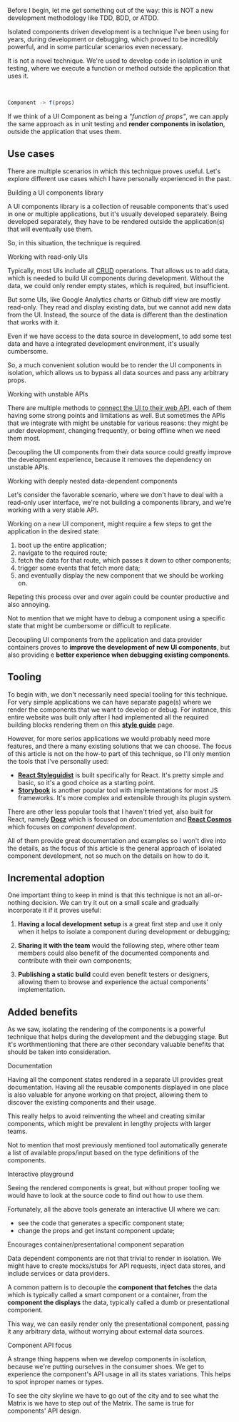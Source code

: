 


Before I begin, let me get something out of the way: this is NOT a new development methodology like TDD, BDD, or ATDD.

Isolated components driven development is a technique I've been using for years, during development or debugging, which proved to be incredibly powerful, and in some particular scenarios even necessary.

It is not a novel technique. We're used to develop code in isolation in unit testing, where we execute a function or method outside the application that uses it.

<br />

```js
Component -> f(props)
```

If we think of a UI Component as being a _"function of props"_, we can apply the same approach as in unit testing and **render components in isolation**, outside the application that uses them.

## Use cases

There are multiple scenarios in which this technique proves useful. Let's explore different use cases which I have personally experienced in the past.

<Subheading>Building a UI components library</Subheading>

A UI components library is a collection of reusable components that's used in one or multiple applications, but it's usually developed separately. Being developed separately, they have to be rendered outside the application(s) that will eventually use them.

So, in this situation, the technique is required.

<Subheading>Working with read-only UIs</Subheading>

Typically, most UIs include all [CRUD](https://en.wikipedia.org/wiki/Create,_read,_update_and_delete) operations. That allows us to add data, which is needed to build UI components during development. Without the data, we could only render empty states, which is required, but insufficient.

But some UIs, like Google Analytics charts or Github diff view are mostly read-only. They read and display existing data, but we cannot add new data from the UI. Instead, the source of the data is different than the destination that works with it.

Even if we have access to the data source in development, to add some test data and have a integrated development environment, it's usually cumbersome.

So, a much convenient solution would be to render the UI components in isolation, which allows us to bypass all data sources and pass any arbitrary props.

<Subheading>Working with unstable APIs</Subheading>

There are multiple methods to [connect the UI to their web API](/blog/developing-uis-connected-to-web-apis), each of them having some strong points and limitations as well. But sometimes the APIs that we integrate with might be unstable for various reasons: they might be under development, changing frequently, or being offline when we need them most.

Decoupling the UI components from their data source could greatly improve the development experience, because it removes the dependency on unstable APIs.

<Subheading>Working with deeply nested data-dependent components</Subheading>

Let's consider the favorable scenario, where we don't have to deal with a read-only user interface, we're not building a components library, and we're working with a very stable API.

Working on a new UI component, might require a few steps to get the application in the desired state:

1. boot up the entire application;
2. navigate to the required route;
3. fetch the data for that route, which passes it down to other components;
4. trigger some events that fetch more data;
5. and eventually display the new component that we should be working on.

Repeting this process over and over again could be counter productive and also annoying.

Not to mention that we might have to debug a component using a specific state that might be cumbersome or difficult to replicate.

Decoupling UI components from the application and data provider containers proves to **improve the development of new UI components**, but also providing e **better experience when debugging existing components**.

## Tooling

To begin with, we don't necessarily need special tooling for this technique. For very simple applications we can have separate page(s) where we render the components that we want to develop or debug. For instance, this entire website was built only after I had implemented all the required building blocks rendering them on this [**style guide**](/style-guide) page.

However, for more serios applications we would probably need more features, and there a many existing solutions that we can choose. The focus of this article is not on the how-to part of this technique, so I'll only mention the tools that I've personally used:

- [**React Styleguidist**](https://react-styleguidist.js.org/) is built specifically for React. It's pretty simple and basic, so it's a good choice as a starting point.
- [**Storybook**](https://storybook.js.org/) is another popular tool with implementations for most JS frameworks. It's more complex and extensible through its plugin system.

There are other less popular tools that I haven't tried yet, also built for React, namely [**Docz**](https://www.docz.site/) which is focused on _documentation_ and [**React Cosmos**](https://reactcosmos.org/) which focuses on _component development_.

All of them provide great documentation and examples so I won't dive into the details, as the focus of this article is the general approach of isolated component development, not so much on the details on how to do it.

## Incremental adoption

One important thing to keep in mind is that this technique is not an all-or-nothing decision. We can try it out on a small scale and gradually incorporate it if it proves useful:

1. **Having a local development setup** is a great first step and use it only when it helps to isolate a component during development or debugging;

2. **Sharing it with the team** would the following step, where other team members could also benefit of the documented components and contribute with their own components;

3. **Publishing a static build** could even benefit testers or designers, allowing them to browse and experience the actual components' implementation.

## Added benefits

As we saw, isolating the rendering of the components is a powerful technique that helps during the development and the debugging stage. But it's worthmentioning that there are other secondary valuable benefits that should be taken into consideration.

<Subheading>Documentation</Subheading>

Having all the component states rendered in a separate UI provides great documentation. Having all the reusable components displayed in one place is also valuable for anyone working on that project, allowing them to discover the existing components and their usage.

This really helps to avoid reinventing the wheel and creating similar components, which might be prevalent in lengthy projects with larger teams.

Not to mention that most previously mentioned tool automatically generate a list of available props/input based on the type definitions of the components.

<Subheading>Interactive playground</Subheading>

Seeing the rendered components is great, but without proper tooling we would have to look at the source code to find out how to use them.

Fortunately, all the above tools generate an interactive UI where we can:

- see the code that generates a specific component state;
- change the props and get instant component update;

<Subheading>
  Encourages container/presentational component separation
</Subheading>

Data dependent components are not that trivial to render in isolation. We might have to create mocks/stubs for API requests, inject data stores, and include services or data providers.

A common pattern is to decouple the **component that fetches** the data which is typically called a smart component or a container, from the **component the displays** the data, typically called a dumb or presentational component.

This way, we can easily render only the presentational component, passing it any arbitrary data, without worrying about external data sources.

<Subheading>Component API focus</Subheading>

A strange thing happens when we develop components in isolation, because we're putting ourselves in the consumer shoes. We get to experience the component's API usage in all its states variations. This helps to spot inproper names or types.

To see the city skyline we have to go out of the city and to see what the Matrix is we have to step out of the Matrix. The same is true for components' API design.
